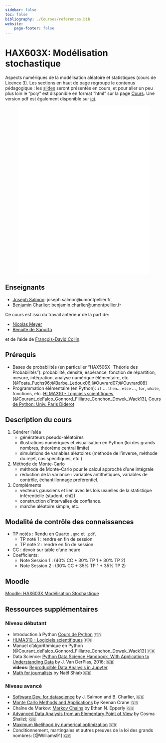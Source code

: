 ```yaml
---
sidebar: false
toc: false
bibliography: ./Courses/references.bib
website:
    page-footer: false
---
```

# HAX603X: Modélisation stochastique {.unnumbered}

Aspects numériques de la modélisation aléatoire et statistiques (cours de Licence 3).
Les sections en haut de page regroupe le contenus pédagogique : les [slides](Courses/slides.qmd) seront présentés en cours, et pour aller un peu plus loin le "poly" est disponible en format "html" sur la page [Cours](Courses/perspective_historique.qmd). Une version pdf est également disponible sur [ici](srcimages/Modélisation-stochastique--HAX603X-.pdf).


<center>

```{=html}


<embed
  src="srcimages/Modélisation-stochastique--HAX603X-.pdf#zoom=FitV&navpanes=0&toolbar=0&pagemode=none"
  width="420" height="540" />

```


</center>

## Enseignants

- [Joseph Salmon](https://josephsalmon.eu/): joseph.salmon@umontpellier.fr,
- [Benjamin Charlier](https://imag.umontpellier.fr/~charlier/): benjamin.charlier@umontpellier.fr

Ce cours est issu du travail antérieur de la part de:

- [Nicolas Meyer](https://sites.google.com/view/nicolasmeyer/accueil)
- [Benoîte de Saporta](https://imag.umontpellier.fr/~saporta/index-en.html)

et de l'aide de [François-David Collin](https://github.com/fradav).

## Prérequis

- Bases de probabilités (en particulier "HAX506X- Théorie des Probabilités"): probabilité, densité, espérance, fonction de répartition, mesure, intégration, analyse numérique élémentaire, etc. [@Foata_Fuchs96;@Barbe_Ledoux06;@Ouvrard07;@Ouvrard08]
- Programmation élémentaire (en Python): `if` ... `then`... `else` ..., `for`, `while`, fonctions, etc. [HLMA310 - Logiciels scientifiques](https://josephsalmon.eu/HLMA310.html), [@Courant_deFalco_Gonnord_Filliatre_Conchon_Dowek_Wack13], [Cours de Python: Univ. Paris Diderot](https://python.sdv.univ-paris-diderot.fr/)


##  Description du cours

1. Générer l'aléa
   - générateurs pseudo-aléatoires
   - illustrations numériques et visualisation en Python (loi des grands nombres, théorème central limite)
   - simulations de variables aléatoires (méthode de l'inverse, méthode du rejet, cas spécifiques, etc.)
2. Méthode de Monte-Carlo 
   - méthode de Monte-Carlo pour le calcul approché d'une intégrale
   - réduction de la variance : variables antithétiques, variables de contrôle, échantillonnage préférentiel.
3. Compléments
   - vecteurs gaussiens et lien avec les lois usuelles de la statistique inférentielle (student, chi2)
   - construction d'intervalles de confiance.
   - marche aléatoire simple, etc.


## Modalité de contrôle des connaissances

- TP notés :  Rendu en Quarto `.qmd` et `.pdf`.
  - TP noté 1 : rendre en fin de session
  - TP noté 2 : rendre en fin de session
- CC : devoir sur table d'une heure
- Coefficients:
  - Note Session 1 : (40% CC + 30% TP 1 + 30% TP 2)
  - Note Session 2 : (30% CC + 35% TP 1 + 35% TP 2)

## Moodle

[Moodle: HAX603X Modélisation Stochastique](https://moodle.umontpellier.fr/course/view.php?id=25763)

## Ressources supplémentaires

### Niveau débutant

- Introduction à Python [Cours de Python](https://python.sdv.univ-paris-diderot.fr/) &#127467;&#127479;
- [HLMA310 - Logiciels scientifiques](https://josephsalmon.eu/HLMA310.html) &#127467;&#127479;
- Manuel d'algorithmique en Python [@Courant_deFalco_Gonnord_Filliatre_Conchon_Dowek_Wack13] &#127467;&#127479;
- Data Science: [Python Data Science Handbook, With Application to Understanding Data](https://jakevdp.github.io/PythonDataScienceHandbook/) by J. Van DerPlas, 2016; &#127468;&#127463; <br>
 **videos**: [Reproducible Data Analysis in Jupyter](http://jakevdp.github.io/blog/2017/03/03/reproducible-data-analysis-in-jupyter/)
- [Math for journalists](https://observablehq.com/@nshiab/math-for-journalists) by  Naël Shiab &#127468;&#127463;


### Niveau avancé
- [Software Dev. for datascience](https://josephsalmon.github.io/HAX712X/) by J. Salmon and B. Charlier, &#127468;&#127463;
- [Monte Carlo Methods and Applications](https://geometrycollective.github.io/monte-carlo/) by Keenan Crane &#127468;&#127463;
- Chaîne de Markov: [Markov Chains](https://www.ethanepperly.com/index.php/2023/06/29/markov-musings-1-the-fundamental-theorem/) by Ethan N. Epperly &#127468;&#127463;
- [Advanced Data Analysis from an Elementary Point of View](https://www.stat.cmu.edu/~cshalizi/ADAfaEPoV/ADAfaEPoV.pdf) by Cosma Shalizi;  &#127468;&#127463;
- [Maximum likelihood by numerical optimization](https://statisticssu.github.io/STM/tutorial/numericalML/numericalML.html)  &#127468;&#127463;
- Conditionnement, martingales et autres preuves de la loi des grands nombres:  [@Williams91] &#127468;&#127463;
